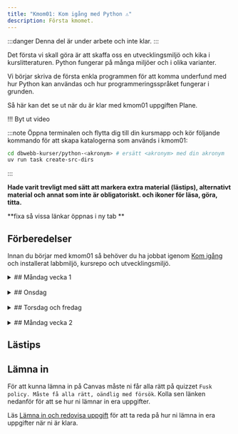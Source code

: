 ```yaml
---
title: "Kmom01: Kom igång med Python ⚠️" 
description: Första kmomet.
---
```



:::danger
Denna del är under arbete och inte klar.
:::

Det första vi skall göra är att skaffa oss en utvecklingsmiljö och kika i kurslitteraturen. Python fungerar på många miljöer och i olika varianter.

Vi börjar skriva de första enkla programmen för att komma underfund med hur Python kan användas och hur programmeringsspråket fungerar i grunden.

Så här kan det se ut när du är klar med kmom01 uppgiften Plane.


!!! Byt ut video
<YouTube
    id="7qifosdyfe8" 
/>


:::note
Öppna terminalen och flytta dig till din kursmapp och kör följande kommando för att skapa katalogerna som används i kmom01:

```bash
cd dbwebb-kurser/python-<akronym> # ersätt <akronym> med din akronym
uv run task create-src-dirs
```
:::

**Hade varit trevligt med sätt att markera extra material (lästips), alternativt material och annat som inte är obligatoriskt. och ikoner för läsa, göra, titta.**

**fixa så vissa länkar öppnas i ny tab **

## Förberedelser
Innan du börjar med kmom01 så behöver du ha jobbat igenom [Kom igång](../) och installerat labbmiljö, kursrepo och utvecklingsmiljö.
<br/>




<details>
<summary>
## Måndag vecka 1
</summary>

:::tip
När du ska jobba med kursen är det lättast om du öppnar VSCode från terminalen innan du börjar jobba.

```bash
cd dbwebb-kurser/python-<din akronym>
code .
```

Använd `practice` mappen i kmom01 katalogen för att skriva övningskod.
:::

### Intro till programmering

Vi börjar med att kika på vad programmering är och hur det fungerar. Vi kommer att jobba med Python som är ett av de mest populära programmeringsspråken idag. Python används inom många områden, allt från webbutveckling till datavetenskap och maskininlärning.
{/* <Steps> */}

#### Att göra
Som en generell introduktion till programming och vissa av de tekniker och konstruktioner vi går igenom, kolla på följande video från Harvards CS50 kurs.
<YouTube
    id="qDbsiVWA2Ag" 
/>



### Intro till Python

Efter att ha kollat på videon ovan har du fått en allmän orientering om programmering och vad det handlar om. Nu är det dags att börja med Python.

I kursen kommer vi använda boken [Python for Everybody: Exploring data in Python3](../../laromaterial/böcker/).

Boken kommer inte passa allas lärandestil eller så förklaras sakerna inte på det sättet att du förstår det. Det är helt okej. Det finns många andra resurser och böcker som du kan använda för att lära dig Python. Det är OK att använda andra resurser och böcker. Det viktiga är att du hittar något som passar dig och din lärande stil. 

:::tip
När du läser boken så är det viktigt att ha en terminal öppen och köra koden i boken parallellt. Det är ett bra sätt att lära sig och förstå hur Python fungerar. Att **endast** läsa boken utan att köra koden är inte tillräckligt. Det är viktigt att du kör koden och testar den själva så du förstår den.
:::


En viktig del av programmering är att läsa dokumentation. Du kommer att behöva läsa dokumentation för att förstå hur olika funktioner och moduler fungerar. Det är en viktig del av programmering och något du kommer att göra mycket av i framtiden.

[Pythons dokumentation](https://docs.python.org/3/reference/index.html) är tyvärr rätt rörig som nybörjare. De två viktigaste delarna är: 
    * [Python Standard Library](https://docs.python.org/3/library/index.html) som beskriver de olika modulerna och deras funktioner.
    * [Python Language Reference](https://docs.python.org/3/reference/index.html) som beskriver språket och dess syntax.


#### Att göra

<Steps>
1. Läs och jobba igenom följande kapitel i boken (alternativt kolla på videorna):
    * Ch1 Why should you learn to write programs?
    * Ch2 Variables, expressions and statements

    :::tip
    Det räcker inte med att bara läsa. Du är klar med boken när du förstår vad som står i den och kan köra koden själv. Utforska och experimentera med koden. Gör övningarna i boken. Testa ändra saker och se vad som händer. Det är så du lär dig.
    :::

1. Mer material om variabler, datatyper, input och output. En del repitition från boken och en del nytt.
    - Jobba igenom artikeln "[Introduktion till variabler och datatyper](../../laromaterial/övning/introduktion-variabler-datatyper)"


1. För att bekanta dig med Pythons dokumentation, kika i [Python Standard Library](https://docs.python.org/3/library/index.html). **Spendera inte mer än 60 minuter på detta.**
    - Läs om [Built-in Functions](https://docs.python.org/3/library/functions.html) och [Built-in Constants](https://docs.python.org/3/library/constants.html). Läs **inte** igenom alla funktioner utan kolla på de som verkar intressanta och relevanta för det du jobbar med T.ex. `input()`, `len()`, `bool()`, `int()` och `isinstance()`. Det är bra att ha en översikt över vad som finns i språket och vad som går att göra.
    - Läs också om datatypen [Text Sequence Type — str](https://docs.python.org/3/library/stdtypes.html#text-sequence-type-str)

</Steps>


</details>
<br/>




<details>
<summary>
## Onsdag
</summary>
Frågor till seminarium
</details>
<br/>





<details>
<summary>
## Torsdag och fredag
</summary>

<Steps>

1. Kolla på [Study Less Study Smart](https://www.youtube.com/watch?v=IlU-zDU6aQ0), 60 min video hur man studerar effektivt. Om ni känner att den är för lång kan ni kolla på [Study Less Study Smart: A 6-Minute Summary](https://www.youtube.com/watch?v=23Xqu0jXlfs).

1. Lär dig jobba i repot och lös en exempel uppgift för att lära dig om tester och validering, "[Testning, validering och jobba med kursrepot](../../laromaterial/övning/jobba-i-kursen)".

1. Hur du hanterar långa rader med kod och valideringsfelet "Line to long".
    - Jobba igenom artikeln/övningen "[Radbrytning i Python](../../laromaterial/instruktion/radbrytning)"

</Steps>



### Öva

Nu har du jobbat igenom det förbereda materialet för veckan. Förhoppningsvis har du inte använt upp alla 20h än. Använd resten av tiden till att öva på det du har lärt dig.
- Utforska själv, experimentera och lek med koden. Gör ett antagande om hur kod/python fungera, skriv en liten kodsnutt för att testa ditt antagande och se om det stämmer.
- Om du vill använda dig av AI, kan du här läsa om hur du gör det på bästa sätt i kursen.
    - Läs "[Använda AI som stöd i dina studier](../../studieguide/använd-ai)"
    - Fundera nu på vad du har svårt att förstå med programmeringen och vill bli bättre på. Använd AI för att generera övningsuppgifter som du kan träna på. När du stöter på problem i din kod eller något du inte förstår, be AI att generera ny uppgift med liknande fel/problem.
- Använd en webbtjänst för att hitta övningsuppgifter. Om du vill jobba med avancerad programmering på företag som Google, Facebook, Amazon, Microsoft, etc. efter dina studier så är dessa webbtjänster bra att träna på. De har ofta samma typ av uppgifter som du kan få på anställningsintervjuer.
    - [Exercism](https://exercism.org/tracks/python)
    - [LeetCode](https://leetcode.com/)
    - [HackerRank](https://www.hackerrank.com/domains/tutorials/10-days-of-python)
    - [Codewars](https://www.codewars.com/)
    - [CheckIO](https://py.checkio.org/)


### Uppgifter


:::note
Svara på följande enkät om hur du tycker att kursen är upplagd och vad som kan förbättras. Det är viktigt för oss att få feedback så vi kan förbättra kursen. **Lägg in länk till enkäten här.**
:::
**Jag är osäker på om denna ska ligga här eller efter tors-fredag men då blir det lite konstigt med när de ska göra den**
Följande uppgifter skall utföras och resultatet skall redovisas.


1. Gör uppgiften "[Ditt första Python-skript](laromaterial/uppgift/convert)" för att visa att du har koll på grunderna. Spara alla filer under `me/kmom01/convert`.



</details>
<br/>






<details>
<summary>
## Måndag vecka 2
</summary>

### Villkor och if-satser

Koden du har skrivit än så länge har bara exekverats uppifrån och ner och användaren har inte kunnat göra några val. Programmen har inte kunnat reagera på olika indata eller situationer. Det är dags att ändra på det. I detta moment kommer vi att gå igenom villkor och if-satser. Det är en grundläggande del av programmering och något du kommer att använda mycket i framtiden.

#### Att göra

<Steps>
1. Läs och jobba igenom följande kapitel i boken (alternativt kolla på videorna):
    * Ch3 Conditional execution
    :::tip
    Det räcker inte med att bara läsa. Du är klar med boken när du förstår vad som står i den och kan köra koden själv. Utforska och experimentera med koden. Gör övningarna i boken. Testa ändra saker och se vad som händer. Det är så du lär dig.
    :::

1. Mer material om jämförelse och villkor. En del repitition från boken och en del nytt.

    Exempel på alternativt material om boken inte var tillräcklig:
    - Jobba igenom artikeln/övningen "[Jämförelseoperatorer och booleska värden](../../laromaterial/övning/booleans-och-jamforelseoperatorer)"
    - Jobba igenom artikeln/övningen "[Villkor](../../laromaterial/övning/villkor)"

1.  Kolla på bilden [My code isn’t working](/website/img/code_not_working.jpg). Spara bilden för att underlätta när saker går fel.
</Steps>

</details>







## Lästips



## Lämna in

För att kunna lämna in på Canvas måste ni får alla rätt på quizzet `Fusk policy. Måste få alla rätt, oändlig med försök`. Kolla sen länken nedanför för att se hur ni lämnar in era uppgifter.

Läs [Lämna in och redovisa uppgift](laromaterial/instruktion/redovisa) för att ta reda på hur ni lämna in era uppgifter när ni är klara.
